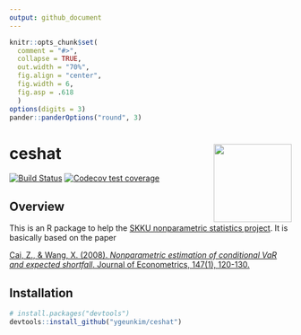```yaml
---
output: github_document
---
```


```r
knitr::opts_chunk$set(
  comment = "#>",
  collapse = TRUE,
  out.width = "70%",
  fig.align = "center",
  fig.width = 6,
  fig.asp = .618
  )
options(digits = 3)
pander::panderOptions("round", 3)
```

# ceshat <a href='https://github.com/ygeunkim/ceshat'><img src='man/figures/logo.png' align="right" height="139" /></a>

<!-- [![Build Status](https://travis-ci.org/ygeunkim/ceshat.svg?branch=master)](https://travis-ci.org/ygeunkim/ceshat) -->
[![Build Status](https://travis-ci.com/ygeunkim/ceshat.svg?branch=master)](https://travis-ci.com/ygeunkim/ceshat)
[![Codecov test coverage](https://codecov.io/gh/ygeunkim/ceshat/branch/master/graph/badge.svg)](https://codecov.io/gh/ygeunkim/ceshat?branch=master)

## Overview

This is an R package to help the [SKKU nonparametric statistics project](https://github.com/ygeunkim/nonparam-cvar). It is basically based on the paper

[Cai, Z., & Wang, X. (2008). *Nonparametric estimation of conditional VaR and expected shortfall*. Journal of Econometrics, 147(1), 120-130.](https://www.sciencedirect.com/science/article/abs/pii/S0304407608001292)

## Installation

```r
# install.packages("devtools")
devtools::install_github("ygeunkim/ceshat")
```

